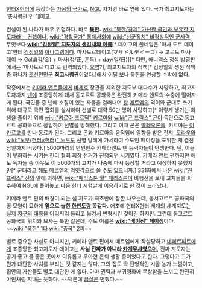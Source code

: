 [[헌터X헌터]]에 등장하는 [[가공의 국가]]로, [[NGL]] 자치령 바로 옆에 있다. 국가 최고지도자는 '총사령관'인 [[데이고]].

컨셉이 된 나라가 매우 위험하다. 바로 '''[[북한]].''' [[wiki:"북한/경제" 가난한 국민과 부유한 지도자라는 컨셉]]이나, [[wiki:"경찰국가" 통제사회]]에 [[wiki:"선군정치" 비정상적인 군사력]], 무엇보다 '''[[wiki:"김정일" 지도자의 생김새와 이름]]'''[* 데이고의 풀네임은 '마사 도르 데이고'인데 [[김정일]]의 [[아나그램]]이다. 마사도르데이고(マサドルデイーゴ) → 고르도 마사 데이 → Gold(김/金) + 마사(정/正, 훈독) + day(일/日)][* 다만, 애니맥스 정식 방영판에서는 '마사도르 디고'로 번역되었다. [[오역]]?], 최고지도자의 직책[* 김정일의 생전 직책 중 하나가 [[조선인민군]] '''최고사령관'''이었다.]에서 어딜 보나 북한을 연상할 수밖에 없다.

작중에서는 [[키메라 앤트]]들에게 [[바제흐]] 장관을 제외한 지도부 대다수가 사망하고, 최고지도자까지 [[넨]]에 조종당하게 돼서 동고르트 공화국은 완전히 키메라 앤트의 수중에 떨어지게 된다. 국민들 중 넨에 소질이 있는 자들을 걸러내어 [[왕]] [[메르엠]]의 먹이와 군대로 쓰기 위해 대규모 국민 집회를 실시하여 선별로 대략 50만 명이 사망하고[* 이렇게 생기는 희생을 줄이기 위해 [[wiki:"키르아 조르딕" 키르아]]와 [[wiki:"곤 프릭스" 곤]]이 독단으로 동고르트 공화국으로 잠입하여 선별을 방해했다. 그리고 이때 곤은 [[멜레오론]]을, 키르아는 [[이카르고]]를 만나 동료가 된다. 그리고 곤과 키르아의 움직임에 영향을 받은 건지, [[모라우]]와 [[wiki:"노부(헌터×헌터)" 노부]]도 선별 방해에 가세하여 수도인 페이징을 포위한 채 결전 당일까지 버텼다.] 5000마리의 반인반수 키메라앤트 넨 능력자들이 탄생한다. 단, 이들이 부화하는 시기는 [[헌터 협회]] 회장 선거가 진행되던 시기였다. 키메라 앤트 편까지만 해도 독자들 중 아무도 이 5000개의 고치가 나중에 다시 등장할 거라고 예상하지 못했지만[* 군대라고 해도 [[메르엠]]의 먹잇감으로 쓸 수도 있으니까.] 331화에서 나온 [[wiki:"진 프릭스" 진]]의 말에 의하면, [[wiki:"패리스톤 힐" 패리스톤]]이 비행선을 보내 고치들을 회수하여 NGL에 풀어놓고 다음 헌터 시험날에 이용하기로 한 것이 드러났다.

키메라 앤트 편의 배경이 되는 섬 지도가 극초반에 잠깐 나오는데, 동서고르트 공화국의 땅 모양이 묘하게 '''옆으로 눕힌 [[한반도]]랑 똑같다.''' 애초에 헌터X헌터 세계의 세계지도는 실제 [[지구]]의 [[대륙]]을 이리저리 돌리고 옮겨서 변형시킨 것이긴 하지만. 그런데 동고르트 공화국의 위치와 묘사는 북한 같은데, 수도 이름은 '''[[wiki:"베이징" 페이징]]'''이다. ~~[[wiki:"북한" 1타]] [[wiki:"중국" 2피]]~~ 

별로 중요한 사실도 아니지만, 키메라 앤트 편에서 메르엠에게 작살당하고 [[네페르피트]]에게 조종당한 최고지도자 데이고는 '''사실 진짜가 아니라 [[카게무샤]]였으며,''' 진짜 지도자는 공기 좋고 물 좋은 곳에서 여유롭고 우아한 은퇴 생활 중이었다고 한다. 그렇다고 그가 뭔가 대단한 사치를 부리는 것 같지는 않다. 그의 집도 딱 전형적인 시골 농가 느낌이고, 집안의 가산들도 별로 대단한 게 없다. 아마 권력과 부귀영화에 무상함을 느끼고 완전히 야인처럼 지내는 듯하다. ~~덕분에 [[끔살]]은 면했다.~~
